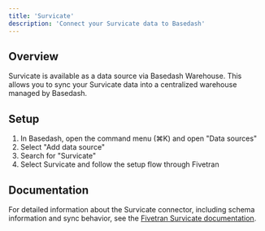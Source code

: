 ```yaml
---
title: 'Survicate'
description: 'Connect your Survicate data to Basedash'
---
```


## Overview

Survicate is available as a data source via Basedash Warehouse. This allows you to sync your Survicate data into a centralized warehouse managed by Basedash.

## Setup

1. In Basedash, open the command menu (⌘K) and open "Data sources"
2. Select "Add data source"
3. Search for "Survicate"
4. Select Survicate and follow the setup flow through Fivetran

## Documentation

For detailed information about the Survicate connector, including schema information and sync behavior, see the [Fivetran Survicate documentation](https://fivetran.com/docs/connectors/applications/survicate).
